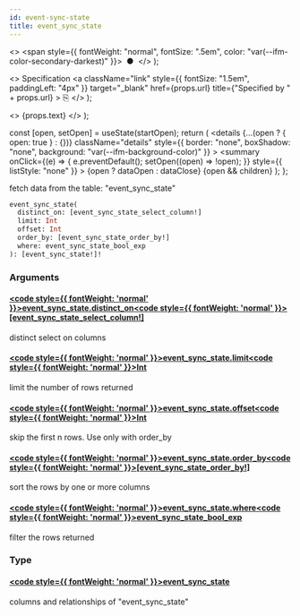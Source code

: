 ```yaml
---
id: event-sync-state
title: event_sync_state
---
```


<head>
  <meta content="noindex" name="robots" />
  <meta charset="utf-8" />
</head>

  <>
    <span style={{ fontWeight: "normal", fontSize: ".5em", color: "var(--ifm-color-secondary-darkest)" }}>
      &nbsp;●&nbsp;
    </span>
  </>
);

  <>
    Specification
    <a
      className="link"
      style={{ fontSize: "1.5em", paddingLeft: "4px" }}
      target="_blank"
      href={props.url}
      title={"Specified by " + props.url}
    >
      ⎘
    </a>
  </>
);

  <>
    <span className={props.class}>{props.text}</span>
  </>
);


  const [open, setOpen] = useState(startOpen);
  return (
    <details
      {...(open ? { open: true } : {})}
      className="details"
      style={{ border: "none", boxShadow: "none", background: "var(--ifm-background-color)" }}
    >
      <summary
        onClick={(e) => {
          e.preventDefault();
          setOpen((open) => !open);
        }}
        style={{ listStyle: "none" }}
      >
        {open ? dataOpen : dataClose}
      </summary>
      {open && children}
    </details>
  );
};

fetch data from the table: "event_sync_state"

```graphql
event_sync_state(
  distinct_on: [event_sync_state_select_column!]
  limit: Int
  offset: Int
  order_by: [event_sync_state_order_by!]
  where: event_sync_state_bool_exp
): [event_sync_state!]!
```

### Arguments

#### [<code style={{ fontWeight: 'normal' }}>event_sync_state.<b>distinct_on</b></code>](#)<Bullet />[<code style={{ fontWeight: 'normal' }}><b>[event_sync_state_select_column!]</b></code>](/docs/api/airdrops/graphql/envio/enums/event-sync-state-select-column.mdx) <Badge class="badge badge--secondary " text="list"/> <Badge class="badge badge--secondary " text="enum"/>

distinct select on columns

#### [<code style={{ fontWeight: 'normal' }}>event_sync_state.<b>limit</b></code>](#)<Bullet />[<code style={{ fontWeight: 'normal' }}><b>Int</b></code>](/docs/api/airdrops/graphql/envio/scalars/int.mdx) <Badge class="badge badge--secondary " text="scalar"/>

limit the number of rows returned

#### [<code style={{ fontWeight: 'normal' }}>event_sync_state.<b>offset</b></code>](#)<Bullet />[<code style={{ fontWeight: 'normal' }}><b>Int</b></code>](/docs/api/airdrops/graphql/envio/scalars/int.mdx) <Badge class="badge badge--secondary " text="scalar"/>

skip the first n rows. Use only with order_by

#### [<code style={{ fontWeight: 'normal' }}>event_sync_state.<b>order_by</b></code>](#)<Bullet />[<code style={{ fontWeight: 'normal' }}><b>[event_sync_state_order_by!]</b></code>](/docs/api/airdrops/graphql/envio/inputs/event-sync-state-order-by.mdx) <Badge class="badge badge--secondary " text="list"/> <Badge class="badge badge--secondary " text="input"/>

sort the rows by one or more columns

#### [<code style={{ fontWeight: 'normal' }}>event_sync_state.<b>where</b></code>](#)<Bullet />[<code style={{ fontWeight: 'normal' }}><b>event_sync_state_bool_exp</b></code>](/docs/api/airdrops/graphql/envio/inputs/event-sync-state-bool-exp.mdx) <Badge class="badge badge--secondary " text="input"/>

filter the rows returned

### Type

#### [<code style={{ fontWeight: 'normal' }}><b>event_sync_state</b></code>](/docs/api/airdrops/graphql/envio/objects/event-sync-state.mdx) <Badge class="badge badge--secondary " text="object"/>

columns and relationships of "event_sync_state"
